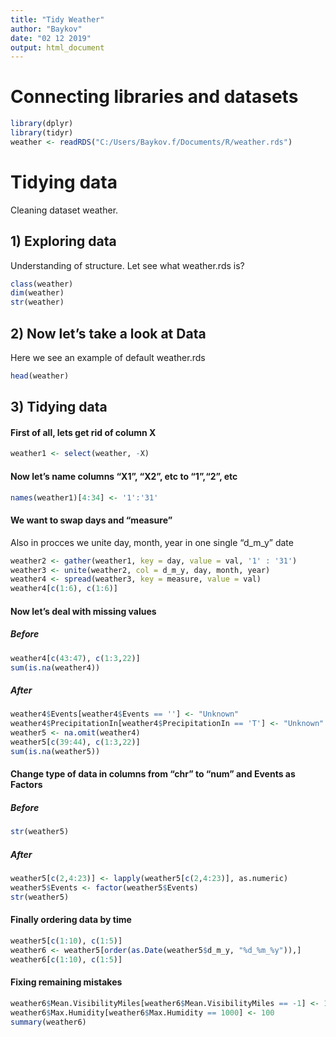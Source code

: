 ```yaml
---
title: "Tidy Weather"
author: "Baykov"
date: "02 12 2019"
output: html_document
---
```

# Connecting libraries and datasets
```r
library(dplyr)
library(tidyr)
weather <- readRDS("C:/Users/Baykov.f/Documents/R/weather.rds")
```

# Tidying data 

Cleaning dataset weather.

## 1) Exploring data

Understanding of structure. Let see what weather.rds is?
```r
class(weather)
dim(weather)
str(weather)
```

## 2) Now let's take a look at Data 

Here we see an example of default weather.rds
```r
head(weather)
```

## 3) Tidying data

#### First of all, lets get rid of column X
```r
weather1 <- select(weather, -X)
```

#### Now let's name columns "X1", "X2", etc to "1","2", etc
```r
names(weather1)[4:34] <- '1':'31'
```

#### We want to swap days and "measure"
Also in procces we unite day, month, year in one single "d_m_y" date 
```r
weather2 <- gather(weather1, key = day, value = val, '1' : '31')
weather3 <- unite(weather2, col = d_m_y, day, month, year)
weather4 <- spread(weather3, key = measure, value = val)
weather4[c(1:6), c(1:6)]
```

#### Now let's deal with missing values

##### Before
```r
weather4[c(43:47), c(1:3,22)]
sum(is.na(weather4))
```
##### After
```r
weather4$Events[weather4$Events == ''] <- "Unknown"
weather4$PrecipitationIn[weather4$PrecipitationIn == 'T'] <- "Unknown"
weather5 <- na.omit(weather4)
weather5[c(39:44), c(1:3,22)]
sum(is.na(weather5))
```
#### Change type of data in columns from "chr" to "num" and Events as Factors
##### Before
```r
str(weather5)
```
##### After
```r
weather5[c(2,4:23)] <- lapply(weather5[c(2,4:23)], as.numeric)
weather5$Events <- factor(weather5$Events)
str(weather5)
```
#### Finally ordering data by time
```r
weather5[c(1:10), c(1:5)]
weather6 <- weather5[order(as.Date(weather5$d_m_y, "%d_%m_%y")),] 
weather6[c(1:10), c(1:5)]
```
#### Fixing remaining mistakes 
```r
weather6$Mean.VisibilityMiles[weather6$Mean.VisibilityMiles == -1] <- 1
weather6$Max.Humidity[weather6$Max.Humidity == 1000] <- 100
summary(weather6)
```
